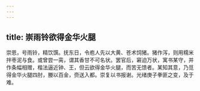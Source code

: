 ```yaml
---
---
---
```

title: 崇雨铃欲得金华火腿
---



崇恩，号雨铃，精饮馔。抚东日，令庖人先以大黄、苍术饲猪。猪作泻，则用糯米拌枣泥与食。或曾尝一脔，谓其香甘不可名状。罢官后，窘迫万状，寓书某守，并作条幅相赠，楷法逼近钟、王，但云欲得金华火腿，而苦无馈者。某知其意，乃觅得金华火腿四肘，媵以百金，赍送入都。崇复以书报谢。光绪庚子拳匪之变，及于难。